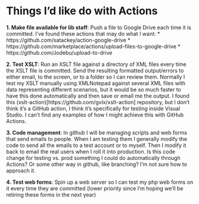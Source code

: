# Things I'd like do with Actions
**1. Make file available for lib staff**: Push a file to Google Drive each time it is committed. I've found these actions that may do what I want:
* https://github.com/satackey/action-google-drive
* https://github.com/marketplace/actions/upload-files-to-google-drive
* https://github.com/Jodebu/upload-to-drive

**2. Test XSLT**: Run an XSLT file against a directory of XML files every time the XSLT file is committed. Send the resulting formatted output/errors to either email, to the screen, or to a folder so I can review them.
Normally I test my XSLT manually using XMLNotepad against several XML files with data representing different scenarios, but it would be so much faster to have this done automatically and then save or email me the output.
I found this (xslt-action)[https://github.com/gvlx/xslt-action] repository, but I don't think it's a GitHub action, I think it's specifically for testing inside Visual Studio.
I can't find any examples of how I might achieve this with GitHub Actions.

**3. Code management**: In github I will be managing scripts and web forms that send emails to people. When I am testing them I generally modify the code to send all the emails to a test account or to myself. Then I modify it back to email the real users when I roll it into production. Is this code change for testing vs. prod something I could do automatically through Actions? Or some other way in github, like branching? I'm not sure how to approach it.

**4. Test web forms**: Spin up a web server so I can test my php web forms on it every time they are committed (lower priority since I'm hoping we'll be retiring these forms in the next year)

